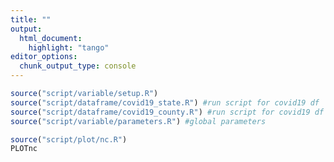 ```yaml
---
title: ""
output:
  html_document:
    highlight: "tango"
editor_options: 
  chunk_output_type: console
---
```


```r
source("script/variable/setup.R")
source("script/dataframe/covid19_state.R") #run script for covid19 df
source("script/dataframe/covid19_county.R") #run script for covid19 df
source("script/variable/parameters.R") #global parameters
```


```r
source("script/plot/nc.R")
PLOTnc
```








